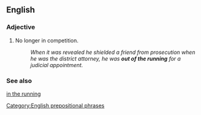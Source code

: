 ==English==

===Adjective===
{{en-adj|pos=[[out]] [[of]] [[the]] [[running]]|-}}

# {{idiom}} No longer in competition.
#: ''When it was revealed he shielded a friend from prosecution when he was the district attorney, he was '''out of the running''' for a judicial appointment.''

===See also===
[[in the running]]

[[Category:English prepositional phrases]]
